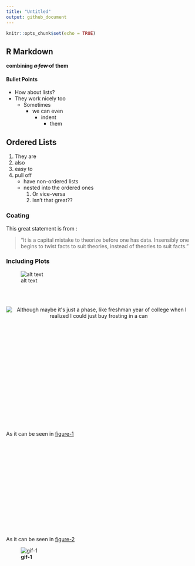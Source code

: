 ```yaml
---
title: "Untitled"
output: github_document
---
```


```r
knitr::opts_chunk$set(echo = TRUE)
```

## R Markdown

**combining <del>*a few* </del> of them** 

#### Bullet Points
- How about lists?
- They work nicely too
	+ Sometimes
		+ we can even
			- indent
				* them

## Ordered Lists
1. They are
2. also 
3. easy to
4. pull off
	- have non-ordered lists
	- nested into the ordered ones
		1. Or vice-versa
		2. Isn't that great??

### Coating

This great statement is from :

> "It is a capital mistake to theorize before one has data. Insensibly one begins to twist facts to suit theories, instead of theories to suit facts."

### Including Plots

<a name="figure1"></a>
<p style="text-align: center;"> ![alt text](https://imgs.xkcd.com/comics/stove_ownership.png "Although maybe it's just a phase, like freshman year of college when I realized I could just buy frosting in a can.") </p>
<br>
<br>
<a name="figure2"></a>
<p style="text-align: center;"> <img src="https://imgs.xkcd.com/comics/stove_ownership.png" alt="Although maybe it's just a phase, like freshman year of college when I realized I could just buy frosting in a can"> </p>

<br><br><br><br><br><br><br><br><br><br><br><br><br><br><br><br><br>
As it can be seen in [figure-1](#figure1)

<br><br><br><br><br><br><br><br><br><br><br><br><br><br><br>
As it can be seen in [figure-2](#figure2)

![**gif-1**](https://i.imgur.com/zNssDtS.gif)





